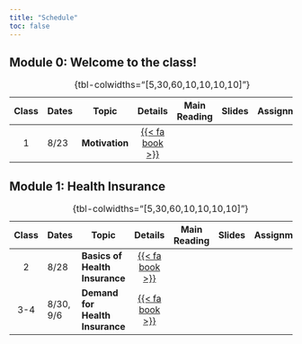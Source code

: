 ```yaml
---
title: "Schedule"
toc: false
---
```


## Module 0: Welcome to the class!

| Class| Dates          | Topic                | Details | Main Reading | Slides | Assignment |
|:---------:|-----------|-----------|:---------:|:---------:|:---------:|:---------:|
|  1   | 8/23      | **Motivation**                   | [{{< fa book >}}](/schedule/class-00.html) |
: {tbl-colwidths="\[5,30,60,10,10,10,10\]"}


## Module 1: Health Insurance

| Class| Dates          | Topic                | Details | Main Reading | Slides | Assignment |
|:---------:|-----------|-----------|:---------:|:---------:|:---------:|:---------:|
|  2   | 8/28      | **Basics of Health Insurance**   | [{{< fa book >}}](/schedule/class-11.html) |
|  3-4 | 8/30, 9/6 | **Demand for Health Insurance**  | [{{< fa book >}}](/schedule/class-12.html) |
: {tbl-colwidths="\[5,30,60,10,10,10,10\]"}